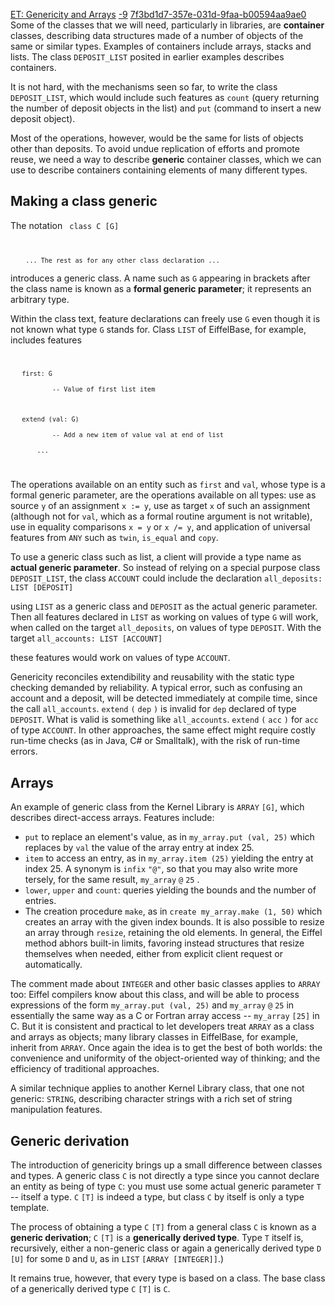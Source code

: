 [[Property:title|ET: Genericity and Arrays]]
[[Property:weight|-9]]
[[Property:uuid|7f3bd1d7-357e-031d-9faa-b00594aa9ae0]]
Some of the classes that we will need, particularly in libraries, are '''container''' classes, describing data structures made of a number of objects of the same or similar types. Examples of containers include arrays, stacks and lists. The class <code>DEPOSIT_LIST</code> posited in earlier examples describes containers. 

It is not hard, with the mechanisms seen so far, to write the class <code>DEPOSIT_LIST</code>, which would include such features as <code>count</code> (query returning the number of deposit objects in the list) and <code>put</code> (command to insert a new deposit object). 

Most of the operations, however, would be the same for lists of objects other than deposits. To avoid undue replication of efforts and promote reuse, we need a way to describe '''generic''' container classes, which we can use to describe containers containing elements of many different types. 

==Making a class generic==

The notation
<code>
class C [G] 
     ... The rest as for any other class declaration ...</code>

introduces a generic class. A name such as <code>G</code> appearing in brackets after the class name is known as a '''formal generic parameter'''; it represents an arbitrary type. 

Within the class text, feature declarations can freely use <code>G</code> even though it is not known what type <code>G</code> stands for. Class <code>LIST</code> of EiffelBase, for example, includes features 
<code>
    first: G    
            -- Value of first list item

    extend (val: G)
            -- Add a new item of value val at end of list    
        ...
</code>

The operations available on an entity such as <code>first</code> and <code>val</code>, whose type is a formal generic parameter, are the operations available on all types: use as source <code>y</code> of an assignment <code>x := y</code>, use as target <code>x</code> of such an assignment (although not for <code>val</code>, which as a formal routine argument is not writable), use in equality comparisons <code>x = y</code> or <code>x /= y</code>, and application of universal features from <code>ANY</code> such as <code>twin</code>, <code>is_equal</code> and <code>copy</code>. 

To use a generic class such as list, a client will provide a type name as '''actual generic parameter'''. So instead of relying on a special purpose class <code>DEPOSIT_LIST</code>, the class <code>ACCOUNT</code> could include the declaration 
<code>all_deposits: LIST [DEPOSIT]</code>

using <code>LIST</code> as a generic class and <code>DEPOSIT</code> as the actual generic parameter. Then all features declared in <code>LIST</code> as working on values of type <code>G</code> will work, when called on the target <code>all_deposits</code>, on values of type <code>DEPOSIT</code>. With the target 
<code>all_accounts: LIST [ACCOUNT]</code>

these features would work on values of type <code>ACCOUNT</code>. 

{{info|A note of terminology: to avoid confusion, Eiffel always uses the word '''argument''' for routine arguments, reserving '''parameter''' for the generic parameters of classes. }}

Genericity reconciles extendibility and reusability with the static type checking demanded by reliability. A typical error, such as confusing an account and a deposit, will be detected immediately at compile time, since the call <code>all_accounts</code>. <code>extend</code> <code>(</code> <code>dep</code> <code>)</code> is invalid for <code>dep</code> declared of type <code>DEPOSIT</code>. What is valid is something like <code>all_accounts</code>. <code>extend</code> <code>(</code> <code>acc</code> <code>)</code> for <code>acc</code> of type <code>ACCOUNT</code>. In other approaches, the same effect might require costly run-time checks (as in Java, C# or Smalltalk), with the risk of run-time errors. 

{{info|This form of genericity is known as '''unconstrained''' because the formal generic parameter, <code>G</code> in the example, represents an arbitrary type. You may also want to use types that are guaranteed to have certain operations available. This is known as '''constrained''' genericity and will be studied with inheritance. }}

==Arrays==

An example of generic class from the Kernel Library is <code>ARRAY</code> <code>[G]</code>, which describes direct-access arrays. Features include: 
*  <code>put</code> to replace an element's value, as in <code>my_array.put (val, 25)</code> which replaces by <code>val</code> the value of the array entry at index 25. 
*  <code>item</code> to access an entry, as in <code>my_array.item (25)</code> yielding the entry at index 25. A synonym is <code>infix</code> <code>"@"</code>, so that you may also write more tersely, for the same result, <code>my_array</code> <code>@</code> <code>25</code> . 
*  <code>lower</code>, <code>upper</code> and <code>count</code>: queries yielding the bounds and the number of entries. 
*  The creation procedure <code>make</code>, as in <code>create my_array.make (1, 50)</code> which creates an array with the given index bounds. It is also possible to resize an array through <code>resize</code>, retaining the old elements. In general, the Eiffel method abhors built-in limits, favoring instead structures that resize themselves when needed, either from explicit client request or automatically. 

The comment made about <code>INTEGER</code> and other basic classes applies to <code>ARRAY</code> too: Eiffel compilers know about this class, and will be able to process expressions of the form <code>my_array.put (val, 25)</code> and <code>my_array</code> <code>@</code> <code>25</code> in essentially the same way as a C or Fortran array access -- <code>my_array</code> <code>[25]</code> in C. But it is consistent and practical to let developers treat <code>ARRAY</code> as a class and arrays as objects; many library classes in EiffelBase, for example, inherit from <code>ARRAY</code>. Once again the idea is to get the best of both worlds: the convenience and uniformity of the object-oriented way of thinking; and the efficiency of traditional approaches. 

A similar technique applies to another Kernel Library class, that one not generic: <code>STRING</code>, describing character strings with a rich set of string manipulation features. 

==Generic derivation==

The introduction of genericity brings up a small difference between classes and types. A generic class <code>C</code> is not directly a type since you cannot declare an entity as being of type <code>C</code>: you must use some actual generic parameter <code>T</code> -- itself a type. <code>C</code> <code>[T]</code> is indeed a type, but class <code>C</code> by itself is only a type template. 

The process of obtaining a type <code>C</code> <code>[T]</code> from a general class <code>C</code> is known as a '''generic derivation'''; <code>C</code> <code>[T]</code> is a '''generically derived type'''. Type <code>T</code> itself is, recursively, either a non-generic class or again a generically derived type <code>D</code> <code>[U]</code> for some <code>D</code> and <code>U</code>, as in <code>LIST</code> <code>[ARRAY [INTEGER]]</code>.) 

It remains true, however, that every type is based on a class. The base class of a generically derived type <code>C</code> <code>[T]</code> is <code>C</code>. 




